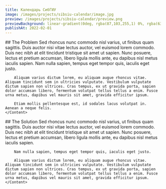 ```yaml
---
title: Календарь СибГИУ
image: /images/projects/sibsiu-calendar/image.jpg
preview: /images/projects/sibsiu-calendar/preview.png
previewBackground: linear-gradient(0deg, rgba(87,103,255,1) 0%, rgba(63,62,214,1) 100%)
publishAt: 2022-02-01
---
```


<Section>
    ## The Problem
    <Content>
        Sed rhoncus nunc commodo nisl varius, ut finibus quam sagittis. Duis auctor nisi vitae lectus auctor, vel euismod lorem commodo. Duis nec nibh at elit tincidunt tristique sit amet ut sapien. Nunc posuere, lectus et pretium accumsan, libero ligula mollis ante, eu dapibus nisl metus iaculis sapien. Nam nulla sapien, tempus eget tempor quis, iaculis eget justo.

        Aliquam varius dictum lorem, eu aliquam augue rhoncus vitae. Aliquam tincidunt sem in ultricies vulputate. Vestibulum vulputate dictum sapien non ultrices. Cras tempus, ex ut gravida porta, sapien dolor accumsan libero, fermentum volutpat tellus tellus a enim. Fusce urna metus, dapibus vel mauris sit amet, gravida efficitur ipsum.

        Etiam mollis pellentesque est, id sodales lacus volutpat in. Aenean a neque felis.
    </Content>
</Section>

<Section>
    ## The Solution
    <Content>
        Sed rhoncus nunc commodo nisl varius, ut finibus quam sagittis. Duis auctor nisi vitae lectus auctor, vel euismod lorem commodo. Duis nec nibh at elit tincidunt tristique sit amet ut sapien. Nunc posuere, lectus et pretium accumsan, libero ligula mollis ante, eu dapibus nisl metus iaculis sapien.

        Nam nulla sapien, tempus eget tempor quis, iaculis eget justo.

        Aliquam varius dictum lorem, eu aliquam augue rhoncus vitae. Aliquam tincidunt sem in ultricies vulputate. Vestibulum vulputate dictum sapien non ultrices. Cras tempus, ex ut gravida porta, sapien dolor accumsan libero, fermentum volutpat tellus tellus a enim. Fusce urna metus, dapibus vel mauris sit amet, gravida efficitur ipsum.
    </Content>
</Section>
